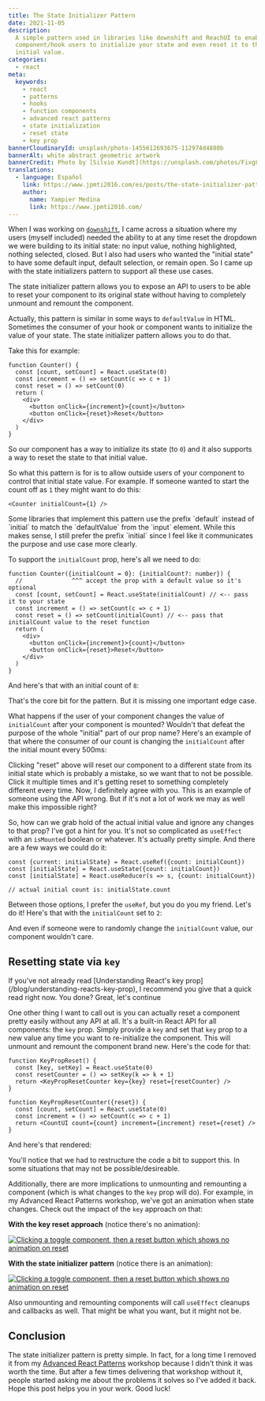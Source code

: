 ```yaml
---
title: The State Initializer Pattern
date: 2021-11-05
description:
  A simple pattern used in libraries like downshift and ReachUI to enable
  component/hook users to initialize your state and even reset it to that
  initial value.
categories:
  - react
meta:
  keywords:
    - react
    - patterns
    - hooks
    - function components
    - advanced react patterns
    - state initialization
    - reset state
    - key prop
bannerCloudinaryId: unsplash/photo-1455612693675-112974d4880b
bannerAlt: white abstract geometric artwork
bannerCredit: Photo by [Silvio Kundt](https://unsplash.com/photos/Fixg8KipOg8)
translations:
  - language: Español
    link: https://www.jpmti2016.com/es/posts/the-state-initializer-pattern
    author:
      name: Yampier Medina
      link: https://www.jpmti2016.com/
---
```



When I was working on [`downshift`](https://github.com/downshift-js/downshift),
I came across a situation where my users (myself included) needed the ability to
at any time reset the dropdown we were building to its initial state: no input
value, nothing highlighted, nothing selected, closed. But I also had users who
wanted the "initial state" to have some default input, default selection, or
remain open. So I came up with the state initializers pattern to support all
these use cases.

The state initializer pattern allows you to expose an API to users to be able to
reset your component to its original state without having to completely unmount
and remount the component.

Actually, this pattern is similar in some ways to `defaultValue` in HTML.
Sometimes the consumer of your hook or component wants to initialize the value
of your state. The state initializer pattern allows you to do that.

Take this for example:

<div className="demo">
  <C.SimpleCounter />
</div>

```tsx
function Counter() {
  const [count, setCount] = React.useState(0)
  const increment = () => setCount(c => c + 1)
  const reset = () => setCount(0)
  return (
    <div>
      <button onClick={increment}>{count}</button>
      <button onClick={reset}>Reset</button>
    </div>
  )
}
```

So our component has a way to initialize its state (to `0`) and it also supports
a way to reset the state to that initial value.

So what this pattern is for is to allow outside users of your component to
control that initial state value. For example. If someone wanted to start the
count off as `1` they might want to do this:

```tsx
<Counter initialCount={1} />
```

<callout-info class="aside">
  Some libraries that implement this pattern use the prefix `default` instead of
  `initial` to match the `defaultValue` from the `input` element. While this
  makes sense, I still prefer the prefix `initial` since I feel like it
  communicates the purpose and use case more clearly.
</callout-info>

To support the `initialCount` prop, here's all we need to do:

```tsx
function Counter({initialCount = 0}: {initialCount?: number}) {
  //              ^^^ accept the prop with a default value so it's optional
  const [count, setCount] = React.useState(initialCount) // <-- pass it to your state
  const increment = () => setCount(c => c + 1)
  const reset = () => setCount(initialCount) // <-- pass that initialCount value to the reset function
  return (
    <div>
      <button onClick={increment}>{count}</button>
      <button onClick={reset}>Reset</button>
    </div>
  )
}
```

And here's that with an initial count of `8`:

<div className="demo">
  <C.InitialCounterAlmostThere initialCount={8} />
</div>

That's the core bit for the pattern. But it is missing one important edge case.

What happens if the user of your component changes the value of `initialCount`
after your component is mounted? Wouldn't that defeat the purpose of the whole
"initial" part of our prop name? Here's an example of that where the consumer of
our count is changing the `initialCount` after the initial mount every 500ms:

<div className="demo">
  <C.BugReproduced />
</div>

Clicking "reset" above will reset our component to a different state from its
initial state which is probably a mistake, so we want that to not be possible.
Click it multiple times and it's getting reset to something completely different
every time. Now, I definitely agree with you. This is an example of someone
using the API wrong. But if it's not a lot of work we may as well make this
impossible right?

So, how can we grab hold of the actual initial value and ignore any changes to
that prop? I've got a hint for you. It's not so complicated as `useEffect` with
an `isMounted` boolean or whatever. It's actually pretty simple. And there are a
few ways we could do it:

```tsx
const {current: initialState} = React.useRef({count: initialCount})
const [initialState] = React.useState({count: initialCount})
const [initialState] = React.useReducer(s => s, {count: initialCount})

// actual initial count is: initialState.count
```

Between those options, I prefer the `useRef`, but you do you my friend. Let's do
it! Here's that with the `initialCount` set to `2`:

<div className="demo">
  <C.FinishedCounter initialCount={2} />
</div>

And even if someone were to randomly change the `initialCount` value, our
component wouldn't care.

## Resetting state via `key`

<callout-warning>
  If you've not already read [Understanding React's key
  prop](/blog/understanding-reacts-key-prop), I recommend you give that a quick
  read right now. You done? Great, let's continue
</callout-warning>

One other thing I want to call out is you can actually reset a component pretty
easily without any API at all. It's a built-in React API for all components: the
`key` prop. Simply provide a `key` and set that `key` prop to a new value any
time you want to re-initialize the component. This will unmount and remount the
component brand new. Here's the code for that:

```tsx
function KeyPropReset() {
  const [key, setKey] = React.useState(0)
  const resetCounter = () => setKey(k => k + 1)
  return <KeyPropResetCounter key={key} reset={resetCounter} />
}

function KeyPropResetCounter({reset}) {
  const [count, setCount] = React.useState(0)
  const increment = () => setCount(c => c + 1)
  return <CountUI count={count} increment={increment} reset={reset} />
}
```

And here's that rendered:

<div className="demo">
  <C.KeyPropReset initialCount={10} />
</div>

You'll notice that we had to restructure the code a bit to support this. In some
situations that may not be possible/desireable.

Additionally, there are more implications to unmounting and remounting a
component (which is what changes to the `key` prop will do). For example, in my
Advanced React Patterns workshop, we've got an animation when state changes.
Check out the impact of the `key` approach on that:

**With the key reset approach** (notice there's no animation):

[![Clicking a toggle component, then a reset button which shows no animation on reset](https://res.cloudinary.com/kentcdodds-com/image/upload/v1636121505/kentcdodds.com/content/blog/the-state-initializer-pattern/key-reset.gif)](https://advanced-react-patterns-next.netlify.app/isolated/examples/resetting-via-key-prop.tsx)

**With the state initializer pattern** (notice there is an animation):

[![Clicking a toggle component, then a reset button which shows no animation on reset](https://res.cloudinary.com/kentcdodds-com/image/upload/v1636121497/kentcdodds.com/content/blog/the-state-initializer-pattern/state-initializer-pattern.gif)](https://advanced-react-patterns-next.netlify.app/isolated/final/05.extra-1.tsx)

Also unmounting and remounting components will call `useEffect` cleanups and
callbacks as well. That might be what you want, but it might not be.

## Conclusion

The state initializer pattern is pretty simple. In fact, for a long time I
removed it from my
[Advanced React Patterns](https://kentcdodds.com/workshops/advanced-react-patterns)
workshop because I didn't think it was worth the time. But after a few times
delivering that workshop without it, people started asking me about the problems
it solves so I've added it back. Hope this post helps you in your work. Good
luck!
